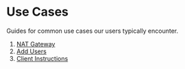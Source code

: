 # Use Cases

Guides for common use cases our users typically encounter.

1. [NAT Gateway](/docs/user-guides/use-cases/nat-gateway)
1. [Add Users](/docs/user-guides/use-cases/reverse-tunnel)
1. [Client Instructions](/docs/user-guides/use-cases/split-tunnel)
